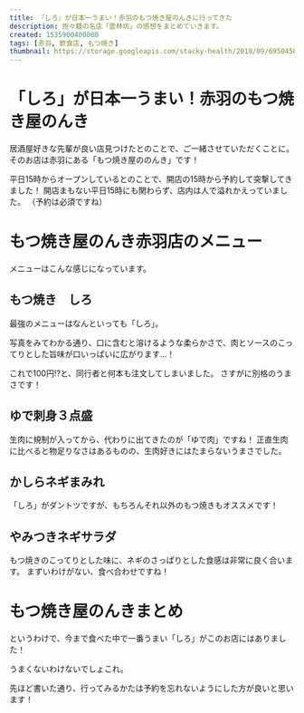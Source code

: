 ```yaml
---
title: 『しろ』が日本一うまい！赤羽のもつ焼き屋のんきに行ってきた
description: 担々麺の名店「雲林坊」の感想をまとめていきます。
created: 1535900400000
tags: [赤羽, 飲食店, もつ焼き]
thumbnail: https://storage.googleapis.com/stacky-health/2018/09/695045028c6f8434759740f59f62cfdd.jpg
---
```


# 「しろ」が日本一うまい！赤羽のもつ焼き屋のんき
居酒屋好きな先輩が良い店見つけたとのことで、ご一緒させていただくことに。
そのお店は赤羽にある「もつ焼き屋ののんき」です！

平日15時からオープンしているとのことで、開店の15時から予約して突撃してきました！
開店まもない平日15時にも関わらず、店内は人で溢れかえっていました。
（予約は必須ですね）

# もつ焼き屋のんき赤羽店のメニュー
メニューはこんな感じになっています。

<amp-img alt="もつ焼き屋のんきのメニュー" src="https://storage.googleapis.com/stacky-health/2018/09/5dc998991d9aeb3111a20b763c9eae89.jpg" width="1478" height="1108" layout="intrinsic" />

## もつ焼き　しろ
最強のメニューはなんといっても「しろ」。

写真をみてわかる通り、口に含むと溶けるような柔らかさで、肉とソースのこってりとした旨味が口いっぱいに広がります…！

<amp-img alt="もつ焼きやのんきの「しろ」" src="https://storage.googleapis.com/stacky-health/2018/09/2015cc20a63ffd5dcbd945cdbf54d92b.jpg" width="1686" height="1264" layout="intrinsic" />

これで100円!?と、同行者と何本も注文してしまいました。
さすがに別格のうまさです！

## ゆで刺身３点盛
生肉に規制が入ってから、代わりに出てきたのが「ゆで肉」ですね！
正直生肉に比べると物足りなさはあるものの、生肉好きにはたまらないうまさでした。

<amp-img alt="もつ焼き屋のんきの「ゆで刺身３点盛」" src="https://storage.googleapis.com/stacky-health/2018/09/73d7b7c6572392ec4497eecc06616dc8.jpg" width="1478" height="1108" layout="intrinsic" />

## かしらネギまみれ
「しろ」がダントツですが、もちろんそれ以外のもつ焼きもオススメです！

<amp-img alt="もつ焼き屋のんきの「かしらネギまみれ」" src="https://storage.googleapis.com/stacky-health/2018/09/0c756b04ccd38ae4577e7383b8e7d3dd.jpg" width="1686" height="1264" layout="intrinsic" />

## やみつきネギサラダ
もつ焼きのこってりとした味に、ネギのさっぱりとした食感は非常に良く合います。
まずいわけがない、食べ合わせですね！

<amp-img alt="もつ焼き屋のんきの「やみつきネギサラダ」" src="https://storage.googleapis.com/stacky-health/2018/09/1034663a9ffabc44959e24ce7ddce871.png" width="940" height="788" layout="intrinsic" />

# もつ焼き屋のんきまとめ
というわけで、今まで食べた中で一番うまい「しろ」がこのお店にはありました！

<amp-img alt="もつ焼きやのんきの「しろ」" src="https://storage.googleapis.com/stacky-health/2018/09/2015cc20a63ffd5dcbd945cdbf54d92b.jpg" width="1686" height="1264" layout="intrinsic" />

うまくないわけないでしょこれ。

先ほど書いた通り、行ってみるかたは予約を忘れないようにした方が良いと思います！
